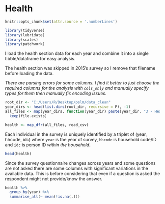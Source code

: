 # Health

```r
knitr::opts_chunk$set(attr.source = '.numberLines')
```

```r
library(tidyverse)
library(lubridate)
library(scales)
library(patchwork)
```

I load the health section data for each year and combine it into a single tibble/dataframe for easy analysis. 

The health section was skipped in 2015's survey so I remove that filename before loading the data. 

*There are parsing errors for some columns. I find it better to just choose the required columns for the analysis with `cols_only` and manually specify types for them then manually fix encoding issues.*

```r
root_dir <- "C:/Users/R/Desktop/pslm/data_clean"
year_dirs <- head(list.dirs(root_dir, recursive = F), -1)
all_files <- map(year_dirs, function(year_dir) paste(year_dir, "3 - Health.csv", sep="/")) %>% 
  keep(file.exists)

health <- map_dfr(all_files, read_csv)
```

Each individual in the survey is uniquely identified by a triplet of (year, hhcode, idc) where `year` is the year of survey, `hhcode` is household code/ID and `idc` is person ID *within the household*. 

```r
head(health)
```

Since the survey questionnaire changes across years and some questions are not asked there are some columns with significant variations in the available data. This is before considering that even if a question is asked the respondent might not provide/know the answer. 

```r
health %>% 
  group_by(year) %>% 
  summarise_all(~ mean(!is.na(.)))
```


